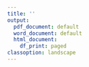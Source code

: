 ```yaml
---
title: ''
output:
  pdf_document: default
  word_document: default
  html_document:
    df_print: paged
classoption: landscape
---
```

\pagenumbering{gobble}
\begin{center}
\includegraphics[height=4cm]{templates/logo.png}
\hfill
\includegraphics[height=4cm]{templates/logo2.png} \\
\bigskip
{\Huge\bf Certificado de participación } \\
\bigskip
{\Huge <<Ponente>> } \\
{\Large\bf <<Afiliacion>>} \\
\bigskip
\bigskip
{\Large ha participado en:}
{\Large <<ACTO>> - <<GRUPO>>} \\
{\Large con la comunicación <<Tipo>> titulada:} \\
\bigskip
\bigskip
{\Huge\bf <<Titulo>> } \\
\bigskip
\bigskip
{\Large con fecha de <<Fecha>> y una duración de <<HORAS>> hora(s).} \\
\bigskip
\bigskip
{\Large Firmado por:}\\
\bigskip
\includegraphics[height=2cm]{templates/firma.jpg}\\
{\Large <<FIRMANTE>>}\\
{\Large <<PUESTO>>}\\

\end{center}
